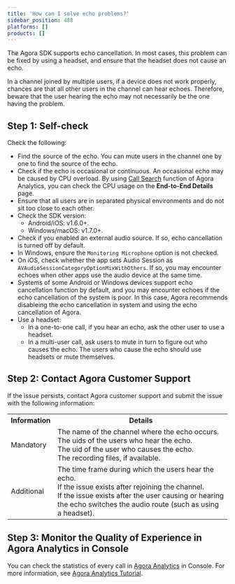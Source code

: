 ```yaml
---
title: 'How can I solve echo problems?'
sidebar_position: 488
platforms: []
products: []
---
```



The Agora SDK supports echo cancellation. In most cases, this problem can be fixed by using a headset, and ensure that the headset does not cause an echo.

In a channel joined by multiple users, if a device does not work properly, chances are that all other users in the channel can hear echoes. Therefore, beware that the user hearing the echo may not necessarily be the one having the problem.

## Step 1: Self-check

Check the following:

- Find the source of the echo. You can mute users in the channel one by one to find the source of the echo.
- Check if the echo is occasional or continuous. An occasional echo may be caused by CPU overload. By using [Call Search](/agora-analytics/develop/call-inspector/call-search#analyze-quality-issues) function of Agora Analytics, you can check the CPU usage on the **End-to-End Details** page.
- Ensure that all users are in separated physical environments and do not sit too close to each other.
- Check the SDK version:
  - Android/iOS: v1.6.0+.
  - Windows/macOS: v1.7.0+.
- Check if you enabled an external audio source. If so, echo cancellation is turned off by default.
- In Windows, ensure the `Monitoring Microphone` option is not checked.
- On iOS, check whether the app sets Audio Session as `AVAudioSessionCategoryOptionMixWithOthers`. If so, you may encounter echoes when other apps use the audio device at the same time.
- Systems of some Android or Windows devices support echo cancellation function by default, and you may encounter echoes if the echo cancellation of the system is poor. In this case, Agora recommends disableing the echo cancellation in system and using the echo cancellation of Agora.
- Use a headset:
  - In a one-to-one call, if you hear an echo, ask the other user to use a headset.
  - In a multi-user call, ask users to mute in turn to figure out who causes the echo. The users who cause the echo should use headsets or mute themselves.

## Step 2: Contact Agora Customer Support

If the issue persists, contact Agora customer support and submit the issue with the following information:

<table>
  <tr>
    <th>Information</th>
    <th>Details</th>
  </tr>
  <tr>
    <td>Mandatory</td>
    <td>
      The name of the channel where the echo occurs.
      <br />
      The uids of the users who hear the echo.
      <br />
      The uid of the user who causes the echo.
      <br />
      The recording files, if available.
    </td>
  </tr>
  <tr>
    <td>Additional</td>
    <td>
      The time frame during which the users hear the echo.
      <br />
      If the issue exists after rejoining the channel.
      <br />
      If the issue exists after the user causing or hearing the echo switches
      the audio route (such as using a headset).
    </td>
  </tr>
</table>

## Step 3: Monitor the Quality of Experience in Agora Analytics in Console

You can check the statistics of every call in [Agora Analytics](https://dashboard.agora.io/analytics/call/search) in Console. For more information, see [Agora Analytics Tutorial](https://dashboard.agora.io/analytics/call/tutorial?_ga=2.197716463.1125435494.1542623251-764614247.1539586349).
